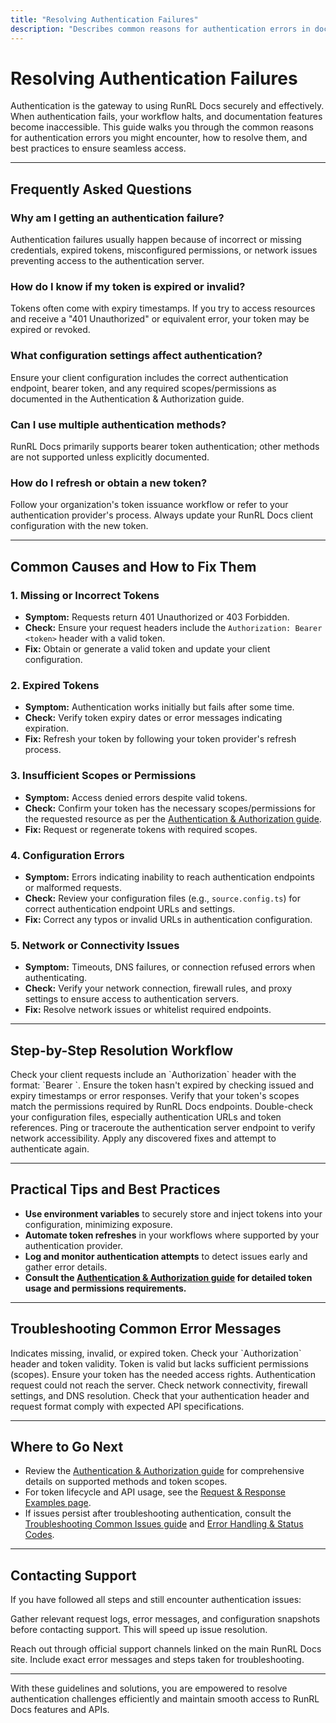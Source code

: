 ```yaml
---
title: "Resolving Authentication Failures"
description: "Describes common reasons for authentication errors in docs and how to resolve them, including configuration guidance and links to deeper resources."
---
```


# Resolving Authentication Failures

Authentication is the gateway to using RunRL Docs securely and effectively. When authentication fails, your workflow halts, and documentation features become inaccessible. This guide walks you through the common reasons for authentication errors you might encounter, how to resolve them, and best practices to ensure seamless access.

---

## Frequently Asked Questions

### Why am I getting an authentication failure?
Authentication failures usually happen because of incorrect or missing credentials, expired tokens, misconfigured permissions, or network issues preventing access to the authentication server.

### How do I know if my token is expired or invalid?
Tokens often come with expiry timestamps. If you try to access resources and receive a "401 Unauthorized" or equivalent error, your token may be expired or revoked.

### What configuration settings affect authentication?
Ensure your client configuration includes the correct authentication endpoint, bearer token, and any required scopes/permissions as documented in the Authentication & Authorization guide.

### Can I use multiple authentication methods?
RunRL Docs primarily supports bearer token authentication; other methods are not supported unless explicitly documented.

### How do I refresh or obtain a new token?
Follow your organization's token issuance workflow or refer to your authentication provider's process. Always update your RunRL Docs client configuration with the new token.

---

## Common Causes and How to Fix Them

### 1. Missing or Incorrect Tokens
- **Symptom:** Requests return 401 Unauthorized or 403 Forbidden.
- **Check:** Ensure your request headers include the `Authorization: Bearer <token>` header with a valid token.
- **Fix:** Obtain or generate a valid token and update your client configuration.

### 2. Expired Tokens
- **Symptom:** Authentication works initially but fails after some time.
- **Check:** Verify token expiry dates or error messages indicating expiration.
- **Fix:** Refresh your token by following your token provider's refresh process.

### 3. Insufficient Scopes or Permissions
- **Symptom:** Access denied errors despite valid tokens.
- **Check:** Confirm your token has the necessary scopes/permissions for the requested resource as per the [Authentication & Authorization guide](/api-reference/auth-and-errors/authentication).
- **Fix:** Request or regenerate tokens with required scopes.

### 4. Configuration Errors
- **Symptom:** Errors indicating inability to reach authentication endpoints or malformed requests.
- **Check:** Review your configuration files (e.g., `source.config.ts`) for correct authentication endpoint URLs and settings.
- **Fix:** Correct any typos or invalid URLs in authentication configuration.

### 5. Network or Connectivity Issues
- **Symptom:** Timeouts, DNS failures, or connection refused errors when authenticating.
- **Check:** Verify your network connection, firewall rules, and proxy settings to ensure access to authentication servers.
- **Fix:** Resolve network issues or whitelist required endpoints.

---

## Step-by-Step Resolution Workflow

<Steps>
<Step title="Verify Token Presence and Format">
Check your client requests include an `Authorization` header with the format: `Bearer <valid-token>`.
</Step>
<Step title="Confirm Token Validity">
Ensure the token hasn't expired by checking issued and expiry timestamps or error responses.
</Step>
<Step title="Review Permissions and Scopes">
Verify that your token's scopes match the permissions required by RunRL Docs endpoints.
</Step>
<Step title="Inspect Configuration Settings">
Double-check your configuration files, especially authentication URLs and token references.
</Step>
<Step title="Test Network Connectivity">
Ping or traceroute the authentication server endpoint to verify network accessibility.
</Step>
<Step title="Retry Authentication with Corrected Details">
Apply any discovered fixes and attempt to authenticate again.
</Step>
</Steps>

---

## Practical Tips and Best Practices

- **Use environment variables** to securely store and inject tokens into your configuration, minimizing exposure.
- **Automate token refreshes** in your workflows where supported by your authentication provider.
- **Log and monitor authentication attempts** to detect issues early and gather error details.
- **Consult the [Authentication & Authorization guide](/api-reference/auth-and-errors/authentication) for detailed token usage and permissions requirements.**

---

## Troubleshooting Common Error Messages

<AccordionGroup title="Error Messages Reference">
<Accordion title="401 Unauthorized">
Indicates missing, invalid, or expired token. Check your `Authorization` header and token validity.
</Accordion>
<Accordion title="403 Forbidden">
Token is valid but lacks sufficient permissions (scopes). Ensure your token has the needed access rights.
</Accordion>
<Accordion title="Network Error or Timeout">
Authentication request could not reach the server. Check network connectivity, firewall settings, and DNS resolution.
</Accordion>
<Accordion title="Malformed Request Errors">
Check that your authentication header and request format comply with expected API specifications.
</Accordion>
</AccordionGroup>

---

## Where to Go Next

- Review the [Authentication & Authorization guide](/api-reference/auth-and-errors/authentication) for comprehensive details on supported methods and token scopes.
- For token lifecycle and API usage, see the [Request & Response Examples page](/api-reference/usage-examples/request-examples).
- If issues persist after troubleshooting authentication, consult the [Troubleshooting Common Issues guide](/guides/usage-patterns/troubleshooting) and [Error Handling & Status Codes](/api-reference/auth-and-errors/error-handling).

---

## Contacting Support

If you have followed all steps and still encounter authentication issues:

<Tip>
Gather relevant request logs, error messages, and configuration snapshots before contacting support. This will speed up issue resolution.
</Tip>

Reach out through official support channels linked on the main RunRL Docs site. Include exact error messages and steps taken for troubleshooting.

---

With these guidelines and solutions, you are empowered to resolve authentication challenges efficiently and maintain smooth access to RunRL Docs features and APIs.
